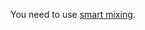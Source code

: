 <Cut title="You can't aggregate by skill. When running via the API, I get the error code `ONLY_FOR_POOL_WITH_MIXER`. Why?">

You need to use [smart mixing](https://toloka.ai/en/docs/guide/concepts/task_upload#smart-mixing_1).

</Cut>